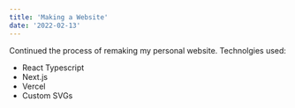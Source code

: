 ```yaml
---
title: 'Making a Website'
date: '2022-02-13'
---
```


Continued the process of remaking my personal website. 
Technolgies used:

- React Typescript
- Next.js
- Vercel
- Custom SVGs
